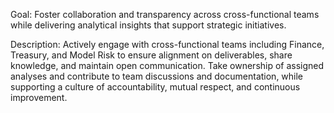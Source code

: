 Goal:
Foster collaboration and transparency across cross-functional teams while delivering analytical insights that support strategic initiatives.

Description:
Actively engage with cross-functional teams including Finance, Treasury, and Model Risk to ensure alignment on deliverables, share knowledge, and maintain open communication. Take ownership of assigned analyses and contribute to team discussions and documentation, while supporting a culture of accountability, mutual respect, and continuous improvement.